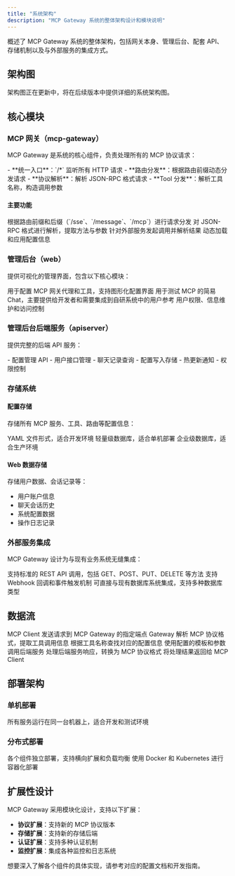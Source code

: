 ```yaml
---
title: "系统架构"
description: "MCP Gateway 系统的整体架构设计和模块说明"
---
```


概述了 MCP Gateway 系统的整体架构，包括网关本身、管理后台、配套 API、存储机制以及与外部服务的集成方式。

## 架构图

<Warning>
架构图正在更新中，将在后续版本中提供详细的系统架构图。
</Warning>

## 核心模块

### MCP 网关（mcp-gateway）

MCP Gateway 是系统的核心组件，负责处理所有的 MCP 协议请求：

<CardGroup cols={2}>
  <Card title="请求处理" icon="globe">
    - **统一入口**：`/*` 监听所有 HTTP 请求
    - **路由分发**：根据路由前缀动态分发请求
  </Card>
  <Card title="协议转换" icon="arrows-spin">
    - **协议解析**：解析 JSON-RPC 格式请求
    - **Tool 分发**：解析工具名称，构造调用参数
  </Card>
</CardGroup>

#### 主要功能

<Steps>
  <Step title="请求路由">
    根据路由前缀和后缀（`/sse`、`/message`、`/mcp`）进行请求分发
  </Step>
  <Step title="协议解析">
    对 JSON-RPC 格式进行解析，提取方法与参数
  </Step>
  <Step title="服务调用">
    针对外部服务发起调用并解析结果
  </Step>
  <Step title="配置读取">
    动态加载和应用配置信息
  </Step>
</Steps>

### 管理后台（web）

提供可视化的管理界面，包含以下核心模块：

<AccordionGroup>
  <Accordion icon="gear" title="代理配置模块">
    用于配置 MCP 网关代理和工具，支持图形化配置界面
  </Accordion>
  <Accordion icon="comments" title="对话实验台">
    用于测试 MCP 的简易 Chat，主要提供给开发者和需要集成到自研系统中的用户参考
  </Accordion>
  <Accordion icon="users" title="用户管理模块">
    用户权限、信息维护和访问控制
  </Accordion>
</AccordionGroup>

### 管理后台后端服务（apiserver）

提供完整的后端 API 服务：

<CardGroup cols={2}>
  <Card title="API 服务" icon="server">
    - 配置管理 API
    - 用户接口管理
    - 聊天记录查询
  </Card>
  <Card title="配置管理" icon="database">
    - 配置写入存储
    - 热更新通知
    - 权限控制
  </Card>
</CardGroup>

### 存储系统

#### 配置存储

存储所有 MCP 服务、工具、路由等配置信息：

<CardGroup cols={3}>
  <Card title="磁盘存储" icon="folder">
    YAML 文件形式，适合开发环境
  </Card>
  <Card title="SQLite" icon="database">
    轻量级数据库，适合单机部署
  </Card>
  <Card title="PostgreSQL/MySQL" icon="server">
    企业级数据库，适合生产环境
  </Card>
</CardGroup>

#### Web 数据存储

存储用户数据、会话记录等：

- 用户账户信息
- 聊天会话历史
- 系统配置数据
- 操作日志记录

### 外部服务集成

MCP Gateway 设计为与现有业务系统无缝集成：

<AccordionGroup>
  <Accordion icon="api" title="REST API 服务">
    支持标准的 REST API 调用，包括 GET、POST、PUT、DELETE 等方法
  </Accordion>
  <Accordion icon="webhook" title="Webhook 服务">
    支持 Webhook 回调和事件触发机制
  </Accordion>
  <Accordion icon="database" title="数据库服务">
    可直接与现有数据库系统集成，支持多种数据库类型
  </Accordion>
</AccordionGroup>

## 数据流

<Steps>
  <Step title="请求接收">
    MCP Client 发送请求到 MCP Gateway 的指定端点
  </Step>
  <Step title="协议解析">
    Gateway 解析 MCP 协议格式，提取工具调用信息
  </Step>
  <Step title="配置查找">
    根据工具名称查找对应的配置信息
  </Step>
  <Step title="服务调用">
    使用配置的模板和参数调用后端服务
  </Step>
  <Step title="响应处理">
    处理后端服务响应，转换为 MCP 协议格式
  </Step>
  <Step title="结果返回">
    将处理结果返回给 MCP Client
  </Step>
</Steps>

## 部署架构

### 单机部署

<CardGroup cols={1}>
  <Card title="All-in-One 部署" icon="box">
    所有服务运行在同一台机器上，适合开发和测试环境
  </Card>
</CardGroup>

### 分布式部署

<CardGroup cols={2}>
  <Card title="微服务架构" icon="cubes">
    各个组件独立部署，支持横向扩展和负载均衡
  </Card>
  <Card title="容器化部署" icon="docker">
    使用 Docker 和 Kubernetes 进行容器化部署
  </Card>
</CardGroup>

## 扩展性设计

MCP Gateway 采用模块化设计，支持以下扩展：

- **协议扩展**：支持新的 MCP 协议版本
- **存储扩展**：支持新的存储后端
- **认证扩展**：支持多种认证机制
- **监控扩展**：集成各种监控和日志系统

<Tip>
想要深入了解各个组件的具体实现，请参考对应的配置文档和开发指南。
</Tip>